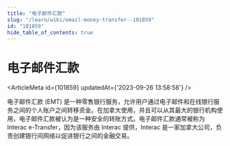 ```yaml
---
title: "电子邮件汇款"
slug: "/learn/wiki/email-money-transfer--101859"
id: "101859"
hide_table_of_contents: true
---
```



# 电子邮件汇款

<ArticleMeta id={101859} updatedAt={'2023-09-26 13:58:58'} />
<div className='border-solid border-b border-t-0 my-4 border-[var(--ifm-color-gray-300)]' />

电子邮件汇款 (EMT) 是一种零售银行服务，允许用户通过电子邮件和在线银行服务之间的个人账户之间转移资金。在加拿大使用，并且可以从其最大的银行机构使用，电子邮件汇款被认为是一种安全的转账方式。电子邮件汇款通常被称为 Interac e-Transfer，因为该服务由 Interac 提供，Interac 是一家加拿大公司，负责创建银行间网络以促进银行之间的金融交易。
